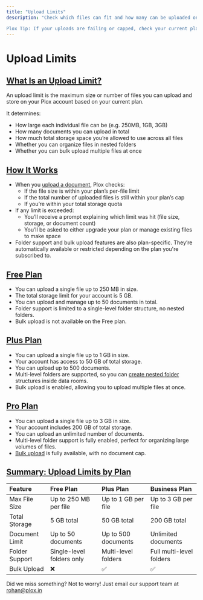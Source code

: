 ```yaml
---
title: "Upload Limits"
description: "Check which files can fit and how many can be uploaded on Plox

Plox Tip: If your uploads are failing or capped, check your current plan’s limits, or upgrade for more room to grow."
---
```


# **Upload Limits**

## [**What Is an Upload Limit?**](https://www.plox.in/help/upload-limits#what-is-an-upload-limit)

An upload limit is the maximum size or number of files you can upload and store on your Plox account based on your current plan.

It determines:

- How large each individual file can be (e.g. 250MB, 1GB, 3GB)
- How many documents you can upload in total
- How much total storage space you’re allowed to use across all files
- Whether you can organize files in nested folders
- Whether you can bulk upload multiple files at once

## [**How It Works**](https://www.plox.in/help/upload-limits#how-it-works)

- When you [upload a document](https://www.plox.in/help/uploading-a-document), Plox checks:
  - If the file size is within your plan’s per-file limit
  - If the total number of uploaded files is still within your plan’s cap
  - If you’re within your total storage quota
- If any limit is exceeded:
  - You’ll receive a prompt explaining which limit was hit (file size, storage, or document count)
  - You’ll be asked to either upgrade your plan or manage existing files to make space
- Folder support and bulk upload features are also plan-specific. They’re automatically available or restricted depending on the plan you're subscribed to.

## [**Free Plan**](https://www.plox.in/help/upload-limits#free-plan)

- You can upload a single file up to 250 MB in size.
- The total storage limit for your account is 5 GB.
- You can upload and manage up to 50 documents in total.
- Folder support is limited to a single-level folder structure, no nested folders.
- Bulk upload is not available on the Free plan.

## [**Plus Plan**](https://www.plox.in/help/upload-limits#plus-plan)

- You can upload a single file up to 1 GB in size.
- Your account has access to 50 GB of total storage.
- You can upload up to 500 documents.
- Multi-level folders are supported, so you can [create nested folder](https://www.plox.in/help/how-to-create-a-data-room) structures inside data rooms.
- Bulk upload is enabled, allowing you to upload multiple files at once.

## [**Pro Plan**](https://www.plox.in/help/upload-limits#pro-plan)

- You can upload a single file up to 3 GB in size.
- Your account includes 200 GB of total storage.
- You can upload an unlimited number of documents.
- Multi-level folder support is fully enabled, perfect for organizing large volumes of files.
- [Bulk upload](https://www.plox.in/help/upload-limits) is fully available, with no document cap.

## [**Summary: Upload Limits by Plan**](https://www.plox.in/help/upload-limits#summary-upload-limits-by-plan)

| Feature        | Free Plan                 | Plus Plan           | Business Plan            |
| :------------- | :------------------------ | :------------------ | :----------------------- |
| Max File Size  | Up to 250 MB per file     | Up to 1 GB per file | Up to 3 GB per file      |
| Total Storage  | 5 GB total                | 50 GB total         | 200 GB total             |
| Document Limit | Up to 50 documents        | Up to 500 documents | Unlimited documents      |
| Folder Support | Single-level folders only | Multi-level folders | Full multi-level folders |
| Bulk Upload    | ❌                         | ✅                   | ✅                        |

Did we miss something? Not to worry! Just email our support team at [rohan@plox.in](mailto:rohan@plox.in)